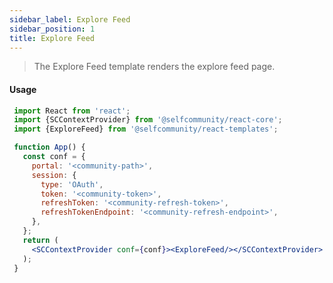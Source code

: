 ```yaml
---
sidebar_label: Explore Feed
sidebar_position: 1
title: Explore Feed
---
```


> The Explore Feed template renders the explore feed page.


<Logged><ExploreFeed/></Logged>

#### Usage

```jsx
 import React from 'react';
 import {SCContextProvider} from '@selfcommunity/react-core';
 import {ExploreFeed} from '@selfcommunity/react-templates';

 function App() {
   const conf = {
     portal: '<community-path>',
     session: {
       type: 'OAuth',
       token: '<community-token>',
       refreshToken: '<community-refresh-token>',
       refreshTokenEndpoint: '<community-refresh-endpoint>',
     },
   };
   return (
     <SCContextProvider conf={conf}><ExploreFeed/></SCContextProvider>
   );
 }
```
